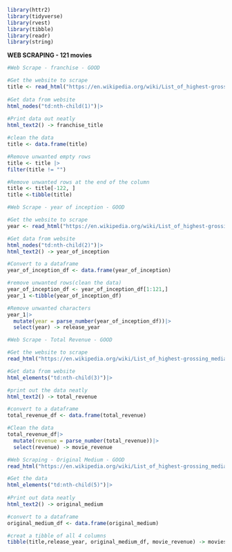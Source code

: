 ```r
library(httr2)
library(tidyverse)
library(rvest)
library(tibble)
library(readr)
library(string)
```

**WEB SCRAPING - 121 movies**

```r
#Web Scrape - franchise - GOOD

#Get the website to scrape
title <- read_html("https://en.wikipedia.org/wiki/List_of_highest-grossing_media_franchises")|>
  
#Get data from website
html_nodes("td:nth-child(1)")|>
  
#Print data out neatly
html_text2() -> franchise_title

#clean the data
title <- data.frame(title)

#Remove unwanted empty rows
title <- title |>
filter(title != "") 

#Remove unwanted rows at the end of the column
title <- title[-122, ]
title <-tibble(title)
```

```r
#Web Scrape - year of inception - GOOD 

#Get the website to scrape
year <- read_html("https://en.wikipedia.org/wiki/List_of_highest-grossing_media_franchises")|> 

#Get data from website
html_nodes("td:nth-child(2)")|>
html_text2() -> year_of_inception

#Convert to a dataframe
year_of_inception_df <- data.frame(year_of_inception)

#remove unwanted rows(clean the data)
year_of_inception_df <- year_of_inception_df[1:121,]
year_1 <-tibble(year_of_inception_df)

#Remove unwanted characters
year_1|>
  mutate(year = parse_number(year_of_inception_df))|>
  select(year) -> release_year
```

```r
#Web Scrape - Total Revenue - GOOD

#Get the website to scrape
read_html("https://en.wikipedia.org/wiki/List_of_highest-grossing_media_franchises")|>

#Get data from website  
html_elements("td:nth-child(3)")|>

#print out the data neatly
html_text2() -> total_revenue

#convert to a dataframe
total_revenue_df <- data.frame(total_revenue)

#Clean the data
total_revenue_df|>
  mutate(revenue = parse_number(total_revenue))|>
  select(revenue) -> movie_revenue
```

```r
#Web Scraping - Original Medium - GOOD
read_html("https://en.wikipedia.org/wiki/List_of_highest-grossing_media_franchises")|>

#Get the data
html_elements("td:nth-child(5)")|>
  
#Print out data neatly
html_text2() -> original_medium

#convert to a dataframe
original_medium_df <- data.frame(original_medium)

#creat a tibble of all 4 columns
tibble(title,release_year, original_medium_df, movie_revenue) -> movies

```
